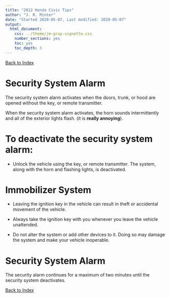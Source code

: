 ```yaml
---
title: "2012 Honda Civic Tips"
author: "J. R. Minter"
date: "Started 2020-05-07, Last modified: 2020-05-07"
output:
  html_document:
    css: ../theme/jm-gray-vignette.css
    number_sections: yes
    toc: yes
    toc_depth: 3
---
```


[Back to Index](../README.html)



# Security System Alarm

The security system alarm activates when the doors, trunk, or hood are
opened without the key, or remote transmitter.

When the security system alarm activates, the horn sounds intermittently
and all of the exterior lights flash. (it is **really annoying**).

# To deactivate the security system alarm:

- Unlock the vehicle using the key, or remote transmitter. The system,
along with the horn and flashing lights, is deactivated.

# Immobilizer System

- Leaving the ignition key in the vehicle can result in theft or
accidental movement of the vehicle.

- Always take the ignition key with you whenever you leave the vehicle
unattended.

- Do not alter the system or add other devices to it. Doing so may damage
the system and make your vehicle inoperable.

# Security System Alarm

The security alarm continues for a maximum of two minutes until the
security system deactivates.

[Back to Index](../README.html)